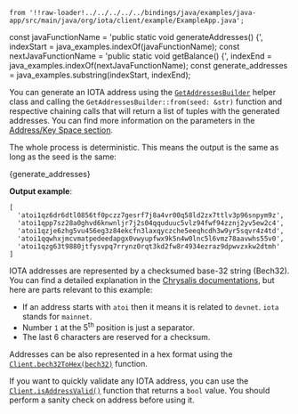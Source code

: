     from '!!raw-loader!../../../../../bindings/java/examples/java-app/src/main/java/org/iota/client/example/ExampleApp.java';
const javaFunctionName = 'public static void generateAddresses() {', indexStart = java_examples.indexOf(javaFunctionName);
const nextJavaFunctionName = 'public static void getBalance() {', indexEnd = java_examples.indexOf(nextJavaFunctionName);
const generate_addresses = java_examples.substring(indexStart, indexEnd);

You can generate an IOTA address using the
    [`GetAddressesBuilder`](./../libraries/java/api_reference#getaddressesbuilder) helper class and calling the    `GetAddressesBuilder::from(seed: &str)` function
and respective chaining calls that will return a list of tuples with the generated addresses. You can find more information
on the parameters in the [Address/Key Space section](../../../key_concepts/address_key_space.md).

The whole process is deterministic. This means the output is the same as long as the seed is the same:

<CodeBlock className="language-java">
    {generate_addresses}
</CodeBlock>

**Output example**:

```string
[
  'atoi1qz6dr6dtl0856tf0pczz7gesrf7j8a4vr00q58ld2zx7ttlv3p96snpym9z',
  'atoi1qpp7sz28a0ghvd6knwnljr7j2s04qquduuc5vlz94fwf94zznj2yv5ew2c4',
  'atoi1qzje6zhg5vu456eg3z84ekcfn3laxqyczche5eeqhcdh3w9yr5sqvr4z4td',
  'atoi1qqwhxjmcvmatpedeedapgx0vwyupfwx9k5n4w0lnc5l6vmz78aavwhs55v0',
  'atoi1qzg63t9880jtfysvpq7rrynz0rqt3kd2fw8r4934ezraz9dpwvzxkw2dtmh'
]
```

IOTA addresses are represented by a checksumed base-32 string (Bech32). You can find a detailed explanation in the
[Chrysalis documentations](https://wiki.iota.org/chrysalis-docs/guides/developer/#iota-15-address-anatom), but here are
parts relevant to this example:

* If an address starts with `atoi` then it means it is related to `devnet`. `iota` stands for `mainnet`.
* Number `1` at the 5<sup>th</sup> position is just a separator.
* The last 6 characters are reserved for a checksum.

Addresses can be also represented in a hex format using the
    [`Client.bech32ToHex(bech32)`](./../libraries/java/api_reference#bech32tohexbech32-string) function.

If you want to quickly validate any IOTA address, you can use the
[`Client.isAddressValid()`](./../libraries/java/api_reference#isaddressvalidaddress-boolean) function that returns a `bool` value. You should
perform a sanity check on address before using it.
